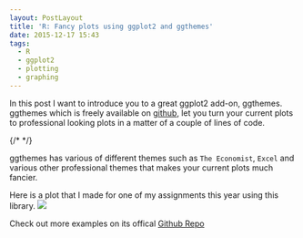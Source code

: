 ```yaml
---
layout: PostLayout
title: 'R: Fancy plots using ggplot2 and ggthemes'
date: 2015-12-17 15:43
tags:
  - R
  - ggplot2
  - plotting
  - graphing
---
```


In this post I want to introduce you to a great ggplot2 add-on, ggthemes.
ggthemes which is freely available on [github](https://github.com/jrnold/ggthemes), let you turn your current plots to professional looking plots in a matter of a couple of lines of code.

{/* <!-- more --> */}

ggthemes has various of different themes such as `The Economist`, `Excel` and various other professional themes that makes your current plots much fancier.

Here is a plot that I made for one of my assignments this year using this library.
![](/static/images/ggthemes_tutorial.png)

Check out more examples on its offical [Github Repo](https://github.com/jrnold/ggthemes)
